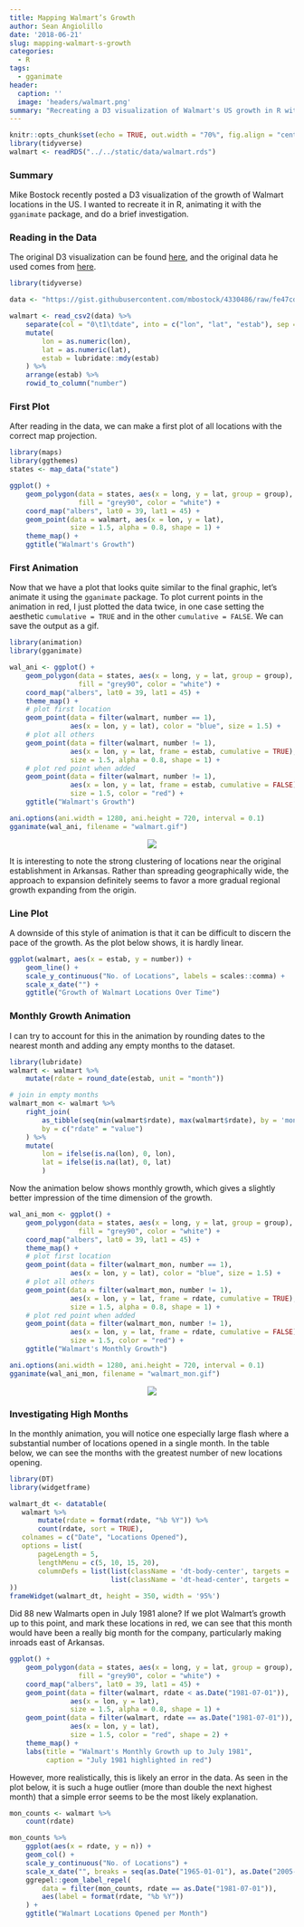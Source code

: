 ```yaml
---
title: Mapping Walmart’s Growth
author: Sean Angiolillo
date: '2018-06-21'
slug: mapping-walmart-s-growth
categories:
  - R
tags:
  - gganimate
header:
  caption: ''
  image: 'headers/walmart.png'
summary: "Recreating a D3 visualization of Walmart's US growth in R with gganimate"  
---
```


```r
knitr::opts_chunk$set(echo = TRUE, out.width = "70%", fig.align = "center")
library(tidyverse)
walmart <- readRDS("../../static/data/walmart.rds")
```

### Summary

Mike Bostock recently posted a D3 visualization of the growth of Walmart locations in the US. I wanted to recreate it in R, animating it with the `gganimate` package, and do a brief investigation.

### Reading in the Data

The original D3 visualization can be found [here](https://beta.observablehq.com/@mbostock/walmarts-growth), and the original data he used comes from [here](http://users.econ.umn.edu/~holmes/data/WalMart/index.html).

```r
library(tidyverse)

data <- "https://gist.githubusercontent.com/mbostock/4330486/raw/fe47cd0f43281cae3283a5b397f8f0118262bf55/walmart.tsv"

walmart <- read_csv2(data) %>%
    separate(col = "0\t1\tdate", into = c("lon", "lat", "estab"), sep = "\t") %>%
    mutate(
        lon = as.numeric(lon),
        lat = as.numeric(lat),
        estab = lubridate::mdy(estab)
    ) %>%
    arrange(estab) %>%
    rowid_to_column("number")
```

### First Plot

After reading in the data, we can make a first plot of all locations with the correct map projection.

```r
library(maps)
library(ggthemes)
states <- map_data("state")

ggplot() +
    geom_polygon(data = states, aes(x = long, y = lat, group = group),
                 fill = "grey90", color = "white") +
    coord_map("albers", lat0 = 39, lat1 = 45) +
    geom_point(data = walmart, aes(x = lon, y = lat), 
               size = 1.5, alpha = 0.8, shape = 1) +
    theme_map() +
    ggtitle("Walmart's Growth")
```

### First Animation

Now that we have a plot that looks quite similar to the final graphic, let's animate it using the `gganimate` package. To plot current points in the animation in red, I just plotted the data twice, in one case setting the aesthetic `cumulative = TRUE` and in the other `cumulative = FALSE`. We can save the output as a gif.

```r
library(animation)
library(gganimate)

wal_ani <- ggplot() +
    geom_polygon(data = states, aes(x = long, y = lat, group = group),
                 fill = "grey90", color = "white") +
    coord_map("albers", lat0 = 39, lat1 = 45) +
    theme_map() +
    # plot first location
    geom_point(data = filter(walmart, number == 1), 
               aes(x = lon, y = lat), color = "blue", size = 1.5) +
    # plot all others
    geom_point(data = filter(walmart, number != 1),
               aes(x = lon, y = lat, frame = estab, cumulative = TRUE), 
               size = 1.5, alpha = 0.8, shape = 1) +
    # plot red point when added
    geom_point(data = filter(walmart, number != 1),
               aes(x = lon, y = lat, frame = estab, cumulative = FALSE), 
               size = 1.5, color = "red") +
    ggtitle("Walmart's Growth")

ani.options(ani.width = 1280, ani.height = 720, interval = 0.1)
gganimate(wal_ani, filename = "walmart.gif")
```

<center>

![](/img/walmart.gif)

</center>

It is interesting to note the strong clustering of locations near the original establishment in Arkansas. Rather than spreading geographically wide, the approach to expansion definitely seems to favor a more gradual regional growth expanding from the origin.

### Line Plot

A downside of this style of animation is that it can be difficult to discern the pace of the growth. As the plot below shows, it is hardly linear.

```r
ggplot(walmart, aes(x = estab, y = number)) + 
    geom_line() +
    scale_y_continuous("No. of Locations", labels = scales::comma) +
    scale_x_date("") +
    ggtitle("Growth of Walmart Locations Over Time")
```

### Monthly Growth Animation

I can try to account for this in the animation by rounding dates to the nearest month and adding any empty months to the dataset.

```r
library(lubridate)
walmart <- walmart %>% 
    mutate(rdate = round_date(estab, unit = "month")) 

# join in empty months
walmart_mon <- walmart %>%
    right_join(
        as_tibble(seq(min(walmart$rdate), max(walmart$rdate), by = 'month')),
        by = c("rdate" = "value")
    ) %>%
    mutate(
        lon = ifelse(is.na(lon), 0, lon),
        lat = ifelse(is.na(lat), 0, lat)
        )
```

Now the animation below shows monthly growth, which gives a slightly better impression of the time dimension of the growth.

```r
wal_ani_mon <- ggplot() +
    geom_polygon(data = states, aes(x = long, y = lat, group = group),
                 fill = "grey90", color = "white") +
    coord_map("albers", lat0 = 39, lat1 = 45) +
    theme_map() +
    # plot first location
    geom_point(data = filter(walmart_mon, number == 1), 
               aes(x = lon, y = lat), color = "blue", size = 1.5) +
    # plot all others
    geom_point(data = filter(walmart_mon, number != 1),
               aes(x = lon, y = lat, frame = rdate, cumulative = TRUE), 
               size = 1.5, alpha = 0.8, shape = 1) +
    # plot red point when added
    geom_point(data = filter(walmart_mon, number != 1),
               aes(x = lon, y = lat, frame = rdate, cumulative = FALSE), 
               size = 1.5, color = "red") +
    ggtitle("Walmart's Monthly Growth")

ani.options(ani.width = 1280, ani.height = 720, interval = 0.1)
gganimate(wal_ani_mon, filename = "walmart_mon.gif")
```

<center>

![](/img/walmart_mon.gif)

</center>

### Investigating High Months

In the monthly animation, you will notice one especially large flash where a substantial number of locations opened in a single month. In the table below, we can see the months with the greatest number of new locations opening.

```r
library(DT)
library(widgetframe)

walmart_dt <- datatable(
   walmart %>%
       mutate(rdate = format(rdate, "%b %Y")) %>%
       count(rdate, sort = TRUE),
   colnames = c("Date", "Locations Opened"),
   options = list(
       pageLength = 5,
       lengthMenu = c(5, 10, 15, 20),
       columnDefs = list(list(className = 'dt-body-center', targets = '_all'),
                         list(className = 'dt-head-center', targets = '_all'))
))
frameWidget(walmart_dt, height = 350, width = '95%')
```


Did 88 new Walmarts open in July 1981 alone? If we plot Walmart's growth up to this point, and mark these locations in red, we can see that this month would have been a really big month for the company, particularly making inroads east of Arkansas. 

```r
ggplot() +
    geom_polygon(data = states, aes(x = long, y = lat, group = group),
                 fill = "grey90", color = "white") +
    coord_map("albers", lat0 = 39, lat1 = 45) +
    geom_point(data = filter(walmart, rdate < as.Date("1981-07-01")), 
               aes(x = lon, y = lat), 
               size = 1.5, alpha = 0.8, shape = 1) +
    geom_point(data = filter(walmart, rdate == as.Date("1981-07-01")), 
               aes(x = lon, y = lat), 
               size = 1.5, color = "red", shape = 2) +
    theme_map() +
    labs(title = "Walmart's Monthly Growth up to July 1981", 
         caption = "July 1981 highlighted in red")
```

However, more realistically, this is likely an error in the data. As seen in the plot below, it is such a huge outlier (more than double the next highest month) that a simple error seems to be the most likely explanation.

```r
mon_counts <- walmart %>%
    count(rdate) 

mon_counts %>%
    ggplot(aes(x = rdate, y = n)) + 
    geom_col() +
    scale_y_continuous("No. of Locations") +
    scale_x_date("", breaks = seq(as.Date("1965-01-01"), as.Date("2005-01-01"), by = "5 years"), labels = scales::date_format("%Y")) +
    ggrepel::geom_label_repel(
        data = filter(mon_counts, rdate == as.Date("1981-07-01")),
        aes(label = format(rdate, "%b %Y"))
    ) +
    ggtitle("Walmart Locations Opened per Month")
```